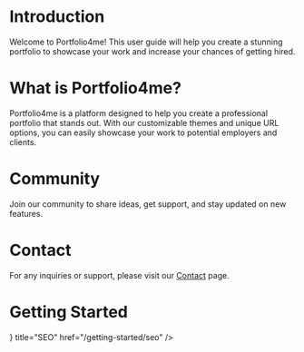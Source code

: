 
# Introduction
Welcome to Portfolio4me! This user guide will help you create a stunning portfolio to showcase your work and increase your chances of getting hired.

# What is Portfolio4me?
Portfolio4me is a platform designed to help you create a professional portfolio that stands out. With our customizable themes and unique URL options, you can easily showcase your work to potential employers and clients.

# Community
Join our community to share ideas, get support, and stay updated on new features.

# Contact
For any inquiries or support, please visit our [Contact](https://portfolio4me.com/contact) page.

# Getting Started
<Cards>
    <Card icon={<SeoIcon />} title="SEO" href="/getting-started/seo" />
</Cards>